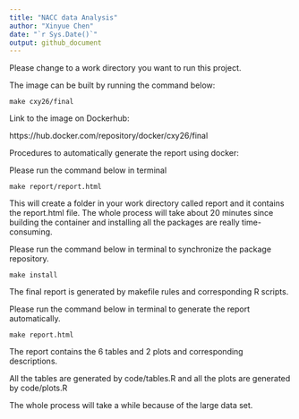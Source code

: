 ```yaml
---
title: "NACC data Analysis"
author: "Xinyue Chen"
date: "`r Sys.Date()`"
output: github_document
---
```


Please change to a work directory you want to run this project.  

The image can be built by running the command below:  

```terminal
make cxy26/final
```

Link to the image on Dockerhub:  

https://hub.docker.com/repository/docker/cxy26/final  

Procedures to automatically generate the report using docker:  

Please run the command below in terminal

```terminal

make report/report.html

```

This will create a folder in your work directory called report and it contains the report.html file. The whole process will take about 20 minutes since building the container and installing all the packages are really time-consuming.  

Please run the command below in terminal to synchronize the package repository.

```terminal
make install
```

The final report is generated by makefile rules and corresponding R scripts.

Please run the command below in terminal to generate the report automatically.

```terminal
make report.html
```


The report contains the 6 tables and 2 plots and corresponding descriptions.

All the tables are generated by code/tables.R and all the plots are generated by code/plots.R

The whole process will take a while because of the large data set.

